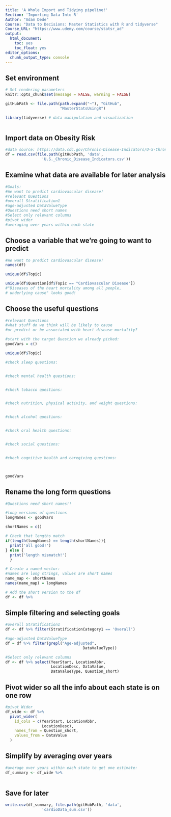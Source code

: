 ```yaml
---
title: 'A Whole Import and Tidying pipeline!'
Section: 'Importing Data Into R'
Author: "Adam Dede"
Course: "Data to Decisions: Master Statistics with R and tidyverse"
Course_URL: "https://www.udemy.com/course/statsr_ad" 
output: 
  html_document:
    toc: yes
    toc_float: yes
editor_options:
  chunk_output_type: console
---
```



## Set environment

```r

# Set rendering parameters
knitr::opts_chunk$set(message = FALSE, warning = FALSE)

gitHubPath <- file.path(path.expand("~"), "GitHub", 
                        "MasterStatsUsingR")

library(tidyverse) # data manipulation and visualization



```

## Import data on Obesity Risk

```r
#data source: https://data.cdc.gov/Chronic-Disease-Indicators/U-S-Chronic-Disease-Indicators/hksd-2xuw/about_data
df = read.csv(file.path(gitHubPath, 'data', 
                'U.S._Chronic_Disease_Indicators.csv'))
```

## Examine what data are available for later analysis

```r
#Goals: 
#We want to predict cardiovascular disease!
#relevant Questions 
#overall Stratification1
#age-adjusted DataValueType
#Questions need short names
#Select only relevant columns
#pivot wider 
#averaging over years within each state

```

## Choose a variable that we're going to want to predict

```r

#We want to predict cardiovascular disease!
names(df)

unique(df$Topic)

unique(df$Question[df$Topic == "Cardiovascular Disease"])
#"Diseases of the heart mortality among all people,
# underlying cause" looks good!

```



## Choose the useful questions

```r
#relevant Questions 
#what stuff do we think will be likely to cause 
#or predict or be associated with heart disease mortality? 

#start with the target Question we already picked: 
goodVars = c()

unique(df$Topic)

#check sleep questions: 


#check mental health questions: 


#check tobacco questions: 


#check nutrition, physical activity, and weight questions: 


#check alcohol questions: 


#check oral health questions: 


#check social questions: 


#check cognitive health and caregiving questions: 



goodVars


```

## Rename the long form questions 

```r

#Questions need short names!!

#long versions of questions
longNames <- goodVars

shortNames = c()

# Check that lengths match
if(length(longNames) == length(shortNames)){
  print('all good!')
} else { 
  print('length mismatch!')
  }

# Create a named vector: 
#names are long strings, values are short names
name_map <- shortNames
names(name_map) = longNames

# Add the short version to the df
df <- df %>% 

```

## Simple filtering and selecting goals

```r

#overall Stratification1
df <- df %>% filter(StratificationCategory1 == 'Overall')

#age-adjusted DataValueType
df = df %>% filter(grepl("Age-adjusted",
                                  DataValueType))

#Select only relevant columns 
df <- df %>% select(YearStart, LocationAbbr, 
                    LocationDesc, DataValue,
                    DataValueType, Question_short) 
```

## Pivot wider so all the info about each state is on one row

```r

#pivot Wider 
df_wide <- df %>%
  pivot_wider(
    id_cols = c(YearStart, LocationAbbr, 
                LocationDesc),
    names_from = Question_short,
    values_from = DataValue
  ) 

```

## Simplify by averaging over years

```r
#average over years within each state to get one estimate: 
df_summary <- df_wide %>%
 


```

## Save for later

```r

write.csv(df_summary, file.path(gitHubPath, 'data', 
                'cardioData_sum.csv'))

```